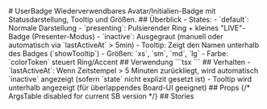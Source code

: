 

<Meta title="Docs/UserBadge" component={UserBadge} />
# UserBadge
Wiederverwendbares Avatar/Initialien-Badge mit Statusdarstellung, Tooltip und Größen.
## Überblick
- States:
  - `default`: Normale Darstellung
  - `presenting`: Pulsierender Ring + kleines "LIVE"-Badge (Presenter-Modus)
  - `inactive`: Ausgegraut (manuell oder automatisch via `lastActiveAt` > 5min)
- Tooltip: Zeigt den Namen unterhalb des Badges (`showTooltip`)
- Größen: `xs`, `sm`, `md`, `lg`
- Farbe: `colorToken` steuert Ring/Accent
## Verwendung
```tsx
<UserBadge name="Alex Beispiel" avatarUrl="/alex.png" size="md" />
<UserBadge name="Presenter" state="presenting" colorToken="#0ea5e9" />
<UserBadge name="Idle" lastActiveAt={new Date(Date.now() - 6*60*1000).toISOString()} />
```
## Verhalten
- `lastActiveAt`: Wenn Zeitstempel > 5 Minuten zurückliegt, wird automatisch `inactive` angezeigt (sofern `state` nicht explizit gesetzt ist)
- Tooltip wird unterhalb angezeigt (für überlappendes Board-UI geeignet)
## Props
<Primary />
{/* ArgsTable disabled for current SB version */}
## Stories
<Stories />
